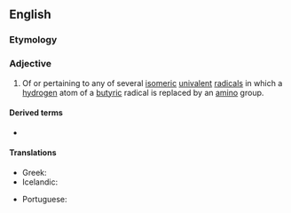 ==English==

===Etymology===
{{compound|en|amino|butyric}}

===Adjective===
{{en-adj|-}}

# {{lb|en|organic chemistry}} Of or pertaining to any of several [[isomeric]] [[univalent]] [[radical]]s in which a [[hydrogen]] atom of a [[butyric]] radical is replaced by an [[amino]] group.

====Derived terms====
* {{l|en|aminobutyric acid}}

====Translations====
{{trans-top|of or pertaining to any of several isomeric univalent radicals}}
* Greek: {{t+|el|αμινοβουτυρικός|sc=Grek}}
* Icelandic: {{t|is|amínósmjör-}}
{{trans-mid}}
* Portuguese: {{t|pt|aminobutírico}}
{{trans-bottom}}